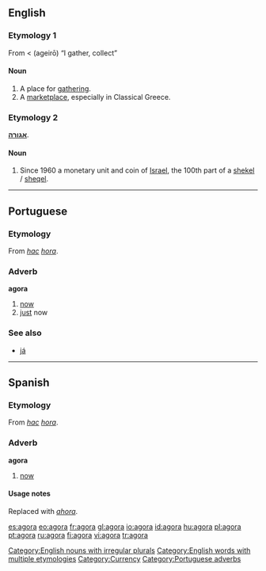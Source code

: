 {{see|ágora|αγορά|אגורה}}

==English==

===Etymology 1===
From {{L.}} < {{AGr.}} '''{{polytonic|[[ἀγείρω]]}}''' (ageirō) “I gather, collect”

====Noun====
{{en-noun|pl=agorae|pl2=agoras}}

# A place for [[gathering]].
# A [[marketplace]], especially in Classical Greece.

===Etymology 2===
{{Hebr.}} '''[[אגורה]]'''.

====Noun====
{{en-noun|agoroth}}

# Since 1960 a monetary unit and coin of [[Israel]], the 100th part of a [[shekel]] / [[sheqel]].

[[Category:English nouns with irregular plurals]]
[[Category:English words with multiple etymologies]]
[[Category:Currency]]

----

==Portuguese==

===Etymology===
From {{L.|pt}} ''[[hac]]'' ''[[hora]]''.

===Adverb===
'''agora'''

# [[now]]
# [[just]] now

===See also===
*[[já]]

[[Category:Portuguese adverbs]]

----

==Spanish==

===Etymology===
From {{L.|es}} ''[[hac]]'' ''[[hora]]''.

===Adverb===
'''agora'''

# {{obsolete|lang=es}} [[now]]

====Usage notes====
Replaced with ''[[ahora]]''.

[[es:agora]]
[[eo:agora]]
[[fr:agora]]
[[gl:agora]]
[[io:agora]]
[[id:agora]]
[[hu:agora]]
[[pl:agora]]
[[pt:agora]]
[[ru:agora]]
[[fi:agora]]
[[vi:agora]]
[[tr:agora]]